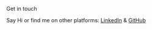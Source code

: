 Get in touch

Say Hi or find me on other platforms: [LinkedIn](https://www.linkedin.com/in/chris-atanasov-498b54201/) & [GitHub](https://github.com/ChrissChris)
